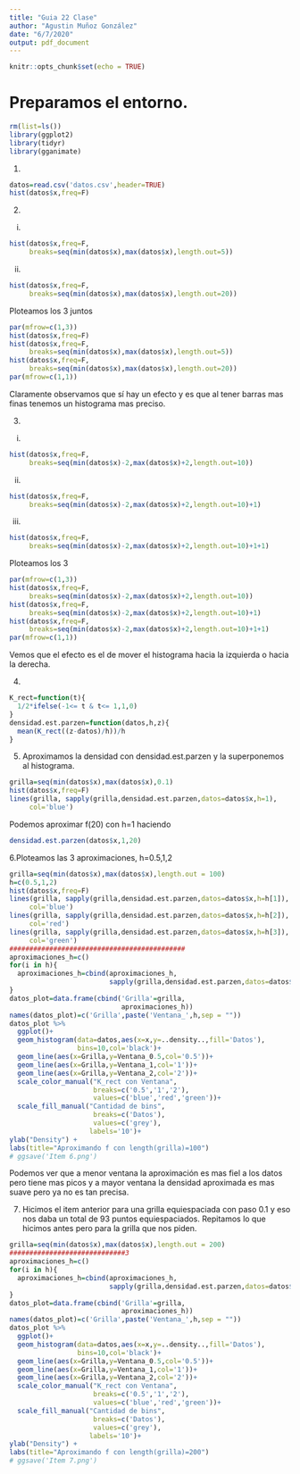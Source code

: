 ```yaml
---
title: "Guia 22 Clase"
author: "Agustin Muñoz González"
date: "6/7/2020"
output: pdf_document
---
```


```r
knitr::opts_chunk$set(echo = TRUE)
```

# Preparamos el entorno.

```r
rm(list=ls())
library(ggplot2)
library(tidyr)
library(gganimate)
```

1.

```r
datos=read.csv('datos.csv',header=TRUE)
hist(datos$x,freq=F)
```

2.
i)
```r
hist(datos$x,freq=F,
     breaks=seq(min(datos$x),max(datos$x),length.out=5))
```

ii)
```r
hist(datos$x,freq=F,
     breaks=seq(min(datos$x),max(datos$x),length.out=20))
```

Ploteamos los 3 juntos
```r
par(mfrow=c(1,3))
hist(datos$x,freq=F)
hist(datos$x,freq=F,
     breaks=seq(min(datos$x),max(datos$x),length.out=5))
hist(datos$x,freq=F,
     breaks=seq(min(datos$x),max(datos$x),length.out=20))
par(mfrow=c(1,1))
```
Claramente observamos que sí hay un efecto y es que al tener barras mas finas tenemos un histograma mas preciso.

3.
i)
```r
hist(datos$x,freq=F,
     breaks=seq(min(datos$x)-2,max(datos$x)+2,length.out=10))
```

ii)
```r
hist(datos$x,freq=F,
     breaks=seq(min(datos$x)-2,max(datos$x)+2,length.out=10)+1)
```

iii)
```r
hist(datos$x,freq=F,
     breaks=seq(min(datos$x)-2,max(datos$x)+2,length.out=10)+1+1)
```

Ploteamos los 3

```r
par(mfrow=c(1,3))
hist(datos$x,freq=F,
     breaks=seq(min(datos$x)-2,max(datos$x)+2,length.out=10))
hist(datos$x,freq=F,
     breaks=seq(min(datos$x)-2,max(datos$x)+2,length.out=10)+1)
hist(datos$x,freq=F,
     breaks=seq(min(datos$x)-2,max(datos$x)+2,length.out=10)+1+1)
par(mfrow=c(1,1))
```
Vemos que el efecto es el de mover el histograma hacia la izquierda o hacia la derecha.

4.
```r
K_rect=function(t){
  1/2*ifelse(-1<= t & t<= 1,1,0)
}
densidad.est.parzen=function(datos,h,z){
  mean(K_rect((z-datos)/h))/h
}
```

5. Aproximamos la densidad con densidad.est.parzen y la superponemos al histograma.
```r
grilla=seq(min(datos$x),max(datos$x),0.1)
hist(datos$x,freq=F)
lines(grilla, sapply(grilla,densidad.est.parzen,datos=datos$x,h=1),
     col='blue')
```

Podemos aproximar f(20) con h=1 haciendo
```r
densidad.est.parzen(datos$x,1,20)
```

6.Ploteamos las 3 aproximaciones, h=0.5,1,2

```r
grilla=seq(min(datos$x),max(datos$x),length.out = 100)
h=c(0.5,1,2)
hist(datos$x,freq=F)
lines(grilla, sapply(grilla,densidad.est.parzen,datos=datos$x,h=h[1]),
     col='blue')
lines(grilla, sapply(grilla,densidad.est.parzen,datos=datos$x,h=h[2]),
     col='red')
lines(grilla, sapply(grilla,densidad.est.parzen,datos=datos$x,h=h[3]),
     col='green')
############################################
aproximaciones_h=c()
for(i in h){
  aproximaciones_h=cbind(aproximaciones_h,
                         sapply(grilla,densidad.est.parzen,datos=datos$x,h=i))
}
datos_plot=data.frame(cbind('Grilla'=grilla,
                            aproximaciones_h))
names(datos_plot)=c('Grilla',paste('Ventana_',h,sep = ""))
datos_plot %>%
  ggplot()+
  geom_histogram(data=datos,aes(x=x,y=..density..,fill='Datos'),
                 bins=10,col='black')+
  geom_line(aes(x=Grilla,y=Ventana_0.5,col='0.5'))+
  geom_line(aes(x=Grilla,y=Ventana_1,col='1'))+
  geom_line(aes(x=Grilla,y=Ventana_2,col='2'))+
  scale_color_manual("K_rect con Ventana",
                     breaks=c('0.5','1','2'),
                     values=c('blue','red','green'))+
  scale_fill_manual("Cantidad de bins",
                     breaks=c('Datos'),
                     values=c('grey'),
                    labels='10')+
ylab("Density") +
labs(title="Aproximando f con length(grilla)=100")
# ggsave('Item 6.png')
```
Podemos ver que a menor ventana la aproximación es mas fiel a los datos pero tiene mas picos y a mayor ventana la densidad aproximada es mas suave pero ya no es tan precisa.

7. Hicimos el item anterior para una grilla equiespaciada con paso 0.1 y eso nos daba un total de 93 puntos equiespaciados. Repitamos lo que hicimos antes pero para la grilla que nos piden.

```r
grilla=seq(min(datos$x),max(datos$x),length.out = 200)
#############################3
aproximaciones_h=c()
for(i in h){
  aproximaciones_h=cbind(aproximaciones_h,
                         sapply(grilla,densidad.est.parzen,datos=datos$x,h=i))
}
datos_plot=data.frame(cbind('Grilla'=grilla,
                            aproximaciones_h))
names(datos_plot)=c('Grilla',paste('Ventana_',h,sep = ""))
datos_plot %>%
  ggplot()+
  geom_histogram(data=datos,aes(x=x,y=..density..,fill='Datos'),
                 bins=10,col='black')+
  geom_line(aes(x=Grilla,y=Ventana_0.5,col='0.5'))+
  geom_line(aes(x=Grilla,y=Ventana_1,col='1'))+
  geom_line(aes(x=Grilla,y=Ventana_2,col='2'))+
  scale_color_manual("K_rect con Ventana",
                     breaks=c('0.5','1','2'),
                     values=c('blue','red','green'))+
  scale_fill_manual("Cantidad de bins",
                     breaks=c('Datos'),
                     values=c('grey'),
                    labels='10')+
ylab("Density") +
labs(title="Aproximando f con length(grilla)=200")
# ggsave('Item 7.png')
```


